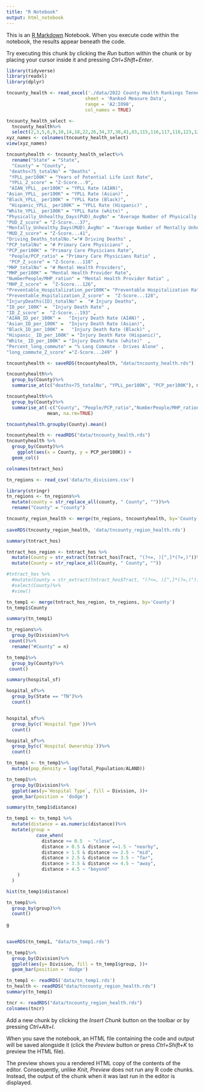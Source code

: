 ```yaml
---
title: "R Notebook"
output: html_notebook
---
```


This is an [R Markdown](http://rmarkdown.rstudio.com) Notebook. When you execute code within the notebook, the results appear beneath the code. 

Try executing this chunk by clicking the *Run* button within the chunk or by placing your cursor inside it and pressing *Ctrl+Shift+Enter*. 

```r
library(tidyverse)
library(readxl)
library(dplyr)  
```

```r
tncounty_health <- read_excel('./data/2022 County Health Rankings Tennessee Data - v1.xlsx',
                             sheet = 'Ranked Measure Data',
                             range = 'A2:IO98',
                             col_names = TRUE)
```
```r
tncounty_health_select <- 
  tncounty_health%>%
  select(2,3,5,6,9,10,14,18,22,26,34,37,38,41,83,115,116,117,118,123,124, 125,126,127,128,189, 190,193,194,197,200,203,206, 246,249)
xyz_names <- colnames(tncounty_health_select)
view(xyz_names)

tncountyhealth <- tncounty_health_select%>%
  rename("State" = "State",
  "County" = "County",                                      
 "deaths<75_totalNo" = "Deaths" ,                                    
 "YPLL_per100K" = "Years of Potential Life Lost Rate",          
 "YPLL_Z_score" = "Z-Score...9",                                
 "AIAN_YPLL_ per100K" = "YPLL Rate (AIAN)",                         
"Asian_YPLL_ per100K" = "YPLL Rate (Asian)" ,                         
"Black_YPLL_ per100K" = "YPLL Rate (Black)",                          
 "Hispanic_YPLL_ per100K" = "YPLL Rate (Hispanic)" ,                      
"White_YPLL_ per100K" = "YPLL Rate (white)" ,                         
"Physically_Unhealthy_Days(PUD)_AvgNo" = "Average Number of Physically Unhealthy Days",
"PUD_Z_score" = "Z-Score...37",                            
"Mentally_Unhealthy_Days(MUD)_AvgNo" = "Average Number of Mentally Unhealthy Days",
"MUD_Z_score" = "Z-Score...41",                               
"Driving_Deaths_totalNo."="# Driving Deaths" ,                          
"PCP_totalNo" = "# Primary Care Physicians" ,                 
"PCP_per100K" = "Primary Care Physicians Rate",            
 "People/PCP_ratio" = "Primary Care Physicians Ratio" ,
 "PCP_Z_score" = "Z-Score...118" ,                             
"MHP_totalNo" = "# Mental Health Providers",                  
"MHP_per100K" = "Mental Health Provider Rate",            
"NumberPeople/MHP_ration" = "Mental Health Provider Ratio" ,              
"MHP_Z_score" =  "Z-Score...126",
"Preventable_Hospitalization_per100K"= "Preventable Hospitalization Rate",
"Preventable_Hspitalization_Z_score" =  "Z-Score...128", 
"InjuryDeaths(ID)_totalNo" =  "# Injury Deaths",                          
"ID_per_100K" =  "Injury Death Rate" ,                       
"ID_Z_score" =  "Z-Score...193" ,                             
"AIAN_ID_per_100K" =   "Injury Death Rate (AIAN)" ,                
"Asian_ID_per_100K" =  "Injury Death Rate (Asian)",                  
"Black_ID_per_100K" =   "Injury Death Rate (Black)" ,    
"Hispanic_ ID_per_100K" = "Injury Death Rate (Hispanic)",               
"White_ ID_per_100K" = "Injury Death Rate (white)"  ,                
"Percent_long_commute" = "% Long Commute - Drives Alone" ,             
"long_commute_Z_score" ="Z-Score...249" ) 

tncountyhealth <- saveRDS(tncountyhealth, "data/tncounty_health.rds")

```

```r
tncountyhealth%>%
  group_by(County)%>%
  summarise_at(c("deaths<75_totalNo", "YPLL_per100K", "PCP_per100K"), mean, na.rm=TRUE)
```
```r
tncountyhealth%>%
  group_by(County)%>%
  summarise_at(-c("County", "People/PCP_ratio","NumberPeople/MHP_ration"), 
               mean, na.rm=TRUE)
```


```r
tncountyhealth.groupby(County).mean()
```


```r
tncountyhealth <- readRDS("data/tncounty_health.rds")
tncountyhealth %>%
  group_by(County)%>%
    ggplot(aes(x = County, y = PCP_per100K)) + 
  geom_col() 
```

```r
colnames(tntract_hos)
```

```r
tn_regions <- read_csv('data/tn_divisions.csv')

library(stringr)
tn_regions <- tn_regions%>%
  mutate(county = str_replace_all(county, " County", ""))%>%
  rename("County" = "county")

tncounty_region_health <- merge(tn_regions, tncountyhealth, by='County')
  
saveRDS(tncounty_region_health, 'data/tncounty_region_health.rds')

```

```r
summary(tntract_hos)

```


```r
tntract_hos_region <- tntract_hos %>%
  mutate(County = str_extract(tntract_hos$Tract, "(?<=, )[^,]*(?=,)"))%>%
  mutate(County = str_replace_all(County, " County", ""))


```

```r
#tntract_hos %>%
  #mutate(County = str_extract(tntract_hos$Tract, "(?<=, )[^,]*(?=,)"))%>%
  #select(County)%>%
  #view()

```


```r
tn_temp1 <- merge(tntract_hos_region, tn_regions, by='County')
tn_temp1$County

summary(tn_temp1)
```
```r
tn_regions%>%
  group_by(Division)%>%
 count()%>%
  rename("#County" = n)

```
```r
tn_temp1%>%
  group_by(County)%>%
 count()
```
```r
summary(hospital_sf)
```

```r
hospital_sf%>%
  group_by(State == "TN")%>%
  count()


hospital_sf%>%
  group_by(c(`Hospital Type`))%>%
  count()

hospital_sf%>%
  group_by(c(`Hospital Ownership`))%>%
  count()

tn_temp1 <- tn_temp1%>%
  mutate(pop_density = log(Total_Population/ALAND))
```

```r
tn_temp1%>%
  group_by(Division)%>%
  ggplot(aes(y=`Hospital Type`, fill = Division, ))+
  geom_bar(position = 'dodge')
```



```r
summary(tn_temp1$distance)
```


```r
tn_temp1 <- tn_temp1 %>%
  mutate(distance = as.numeric(distance))%>%
  mutate(group = 
           case_when(
             distance <= 0.5  ~ "close",
             distance > 0.5 & distance <=1.5 ~ "nearby",
             distance > 1.5 & distance <= 2.5 ~ "mid",
             distance > 2.5 & distance <= 3.5 ~ "far",
             distance > 3.5 & distance <= 4.5 ~ "away",
             distance > 4.5 ~ "beyond"
    )
  )

hist(tn_temp1$distance)

tn_temp1%>%
  group_by(group)%>%
  count()
    
g 
  
```

```r
saveRDS(tn_temp1, "data/tn_temp1.rds")
```

```r
tn_temp1%>%
  group_by(Division)%>%
  ggplot(aes(y= Division, fill = tn_temp1$group, ))+
  geom_bar(position = 'dodge')
```

```r
tn_temp1 <- readRDS('data/tn_temp1.rds')
tn_health <- readRDS("data/tncounty_region_health.rds")
summary(tn_temp1)
```
```r
tncr <- readRDS("data/tncounty_region_health.rds")
colnames(tncr)
```



Add a new chunk by clicking the *Insert Chunk* button on the toolbar or by pressing *Ctrl+Alt+I*.

When you save the notebook, an HTML file containing the code and output will be saved alongside it (click the *Preview* button or press *Ctrl+Shift+K* to preview the HTML file).

The preview shows you a rendered HTML copy of the contents of the editor. Consequently, unlike *Knit*, *Preview* does not run any R code chunks. Instead, the output of the chunk when it was last run in the editor is displayed.

